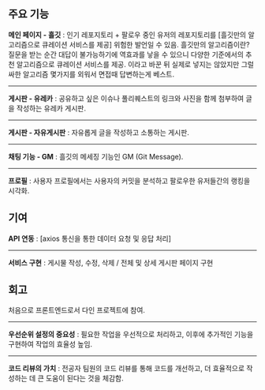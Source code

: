 <div>


## 주요 기능


**메인 페이지 - 흘깃** : 인기 레포지토리 + 팔로우 중인 유저의 레포지토리를 [흘깃만의 알고리즘으로 큐레이션 서비스를 제공]
위험한 발언일 수 있음. 흘깃만의 알고리즘이란? 질문을 받는 순간 대답이 불가능하기에 역효과를 낳을 수 있으니 다양한 기준에서의 추천 알고리즘으로 큐레이션 서비스를 제공. 이라고 바꾼 뒤 실제로 넣지는 않았지만 그럴싸한 알고리즘 몇가지를 외워서 면접때 답변하는게 베스트.

---

**게시판 - 유레카** : 공유하고 싶은 이슈나 풀리퀘스트의 링크와 사진을 함께 첨부하여 글을 작성하는 유레카 게시판.

---

**게시판 - 자유게시판** : 자유롭게 글을 작성하고 소통하는 게시판.

---

**채팅 기능 - GM** : 흘깃의 메세징 기능인 GM (Git Message).

---

**프로필** : 사용자 프로필에서는 사용자의 커밋을 분석하고 팔로우한 유저들간의 랭킹을 시각화.

</div>


<div>

## 기여

**API 연동** : [axios 통신을 통한 데이터 요청 및 응답 처리]

---

**서비스 구현** : 게시물 작성, 수정, 삭제 / 전체 및 상세 게시판 페이지 구현

</div>

<div>

## 회고

처음으로 프론트엔드로서 다인 프로젝트에 참여.

---

**우선순위 설정의 중요성** : 필요한 작업을 우선적으로 처리하고, 이후에 추가적인 기능을 구현하여 작업의 효율성 높임.

---

**코드 리뷰의 가치** : 전공자 팀원의 코드 리뷰를 통해 코드를 개선하고, 더 효율적으로 작성하는 데 큰 도움이 된다는 것을 체감함.

</div>